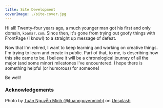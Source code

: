 ```yaml
---
title: Site Development
coverImage: ./site-cover.jpg
---
```


Hi all! Twenty-four years ago, a much younger man got his first and only domain, `koamar.com`. Since then, it's gone from trying out goofy things with FrontPage (I know!) to a straight up message of defeat.

Now that I'm retired, I want to keep learning and working on creative things. I'm trying to learn and create in public. Part of that, to me, is describing how this site came to be. I believe it will be a chronological journey of all the major (and some minor) milestones I've encountered. I hope there is something helpful (or humorous) for someone!

Be well!

### Acknowledgements

Photo by [Tuân Nguyễn Minh (@tuannguyenminh)](https://unsplash.com/@tuannguyenminh?utm_source=unsplash&utm_medium=referral&utm_content=creditCopyText)
on [Unsplash](https://unsplash.com/s/photos/site?utm_source=unsplash&utm_medium=referral&utm_content=creditCopyText)
